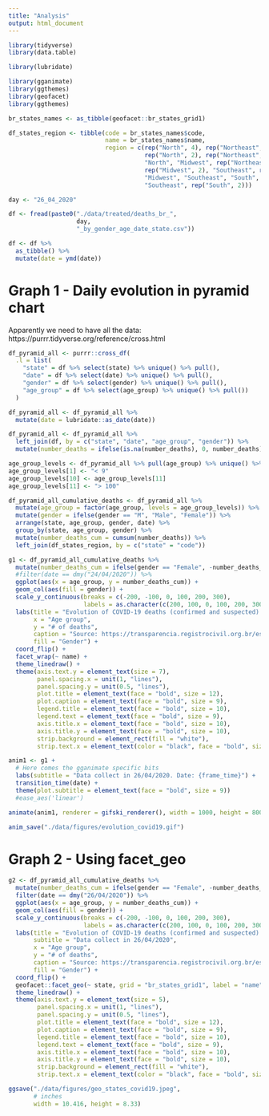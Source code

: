 ```yaml
---
title: "Analysis"
output: html_document
---
```


```r
library(tidyverse)
library(data.table)

library(lubridate)

library(gganimate)
library(ggthemes)
library(geofacet)
library(ggthemes)
```

```r
br_states_names <- as_tibble(geofacet::br_states_grid1)

df_states_region <- tibble(code = br_states_names$code,
                           name = br_states_names$name,
                           region = c(rep("North", 4), rep("Northeast", 2),
                                      rep("North", 2), rep("Northeast", 3),
                                      "North", "Midwest", rep("Northeast", 2),
                                      rep("Midwest", 2), "Southeast", rep("Northeast", 2),
                                      "Midwest", "Southeast", "South", "Southeast",
                                      "Southeast", rep("South", 2)))
```

```r
day <- "26_04_2020"

df <- fread(paste0("./data/treated/deaths_br_", 
                   day,
                   "_by_gender_age_date_state.csv"))
```

```r
df <- df %>% 
  as_tibble() %>% 
  mutate(date = ymd(date))
```

# Graph 1 - Daily evolution in pyramid chart

Apparently we need to have all the data: 
https://purrr.tidyverse.org/reference/cross.html

```r
df_pyramid_all <- purrr::cross_df(
  .l = list(
    "state" = df %>% select(state) %>% unique() %>% pull(),
    "date" = df %>% select(date) %>% unique() %>% pull(),
    "gender" = df %>% select(gender) %>% unique() %>% pull(),
    "age_group" = df %>% select(age_group) %>% unique() %>% pull())
  )

df_pyramid_all <- df_pyramid_all %>% 
  mutate(date = lubridate::as_date(date))
```

```r
df_pyramid_all <- df_pyramid_all %>% 
  left_join(df, by = c("state", "date", "age_group", "gender")) %>% 
  mutate(number_deaths = ifelse(is.na(number_deaths), 0, number_deaths))
```

```r
age_group_levels <- df_pyramid_all %>% pull(age_group) %>% unique() %>% sort()
age_group_levels[1] <- "< 9"
age_group_levels[10] <- age_group_levels[11]
age_group_levels[11] <- "> 100"

df_pyramid_all_cumulative_deaths <- df_pyramid_all %>% 
  mutate(age_group = factor(age_group, levels = age_group_levels)) %>% 
  mutate(gender = ifelse(gender == "M", "Male", "Female")) %>% 
  arrange(state, age_group, gender, date) %>% 
  group_by(state, age_group, gender) %>% 
  mutate(number_deaths_cum = cumsum(number_deaths)) %>% 
  left_join(df_states_region, by = c("state" = "code"))
```

```r
g1 <- df_pyramid_all_cumulative_deaths %>% 
  mutate(number_deaths_cum = ifelse(gender == "Female", -number_deaths_cum, number_deaths_cum)) %>% 
  #filter(date == dmy("24/04/2020")) %>% 
  ggplot(aes(x = age_group, y = number_deaths_cum)) +
  geom_col(aes(fill = gender)) +
  scale_y_continuous(breaks = c(-200, -100, 0, 100, 200, 300),
                     labels = as.character(c(200, 100, 0, 100, 200, 300))) +
  labs(title = "Evolution of COVID-19 deaths (confirmed and suspected) across brazilian states - by gender and age group",
       x = "Age group", 
       y = "# of deaths",
       caption = "Source: https://transparencia.registrocivil.org.br/especial-covid\nVis: @estevaovilela with ggplot2",
       fill = "Gender") +
  coord_flip() +
  facet_wrap(~ name) +
  theme_linedraw() +
  theme(axis.text.y = element_text(size = 7),
        panel.spacing.x = unit(1, "lines"),
        panel.spacing.y = unit(0.5, "lines"),
        plot.title = element_text(face = "bold", size = 12),
        plot.caption = element_text(face = "bold", size = 9),
        legend.title = element_text(face = "bold", size = 10),
        legend.text = element_text(face = "bold", size = 9),
        axis.title.x = element_text(face = "bold", size = 10),
        axis.title.y = element_text(face = "bold", size = 10),
        strip.background = element_rect(fill = "white"),
        strip.text.x = element_text(color = "black", face = "bold", size = 9))

anim1 <- g1 +
  # Here comes the gganimate specific bits
  labs(subtitle = "Data collect in 26/04/2020. Date: {frame_time}") +
  transition_time(date) +
  theme(plot.subtitle = element_text(face = "bold", size = 9))
  #ease_aes('linear')

animate(anim1, renderer = gifski_renderer(), width = 1000, height = 800)

anim_save("./data/figures/evolution_covid19.gif")
```

# Graph 2 - Using facet_geo

```r
g2 <- df_pyramid_all_cumulative_deaths %>% 
  mutate(number_deaths_cum = ifelse(gender == "Female", -number_deaths_cum, number_deaths_cum)) %>% 
  filter(date == dmy("26/04/2020")) %>% 
  ggplot(aes(x = age_group, y = number_deaths_cum)) +
  geom_col(aes(fill = gender)) +
  scale_y_continuous(breaks = c(-200, -100, 0, 100, 200, 300),
                     labels = as.character(c(200, 100, 0, 100, 200, 300))) +
  labs(title = "Evolution of COVID-19 deaths (confirmed and suspected) across brazilian states - by gender and age group",
       subtitle = "Data collect in 26/04/2020",
       x = "Age group", 
       y = "# of deaths",
       caption = "Source: https://transparencia.registrocivil.org.br/especial-covid\nVis: @estevaovilela with ggplot2",
       fill = "Gender") +
  coord_flip() +
  geofacet::facet_geo(~ state, grid = "br_states_grid1", label = "name") +
  theme_linedraw() +
  theme(axis.text.y = element_text(size = 5),
        panel.spacing.x = unit(1, "lines"),
        panel.spacing.y = unit(0.5, "lines"),
        plot.title = element_text(face = "bold", size = 12),
        plot.caption = element_text(face = "bold", size = 9),
        legend.title = element_text(face = "bold", size = 10),
        legend.text = element_text(face = "bold", size = 9),
        axis.title.x = element_text(face = "bold", size = 10),
        axis.title.y = element_text(face = "bold", size = 10),
        strip.background = element_rect(fill = "white"),
        strip.text.x = element_text(color = "black", face = "bold", size = 9))

ggsave("./data/figures/geo_states_covid19.jpeg", 
       # inches
       width = 10.416, height = 8.33)
```

